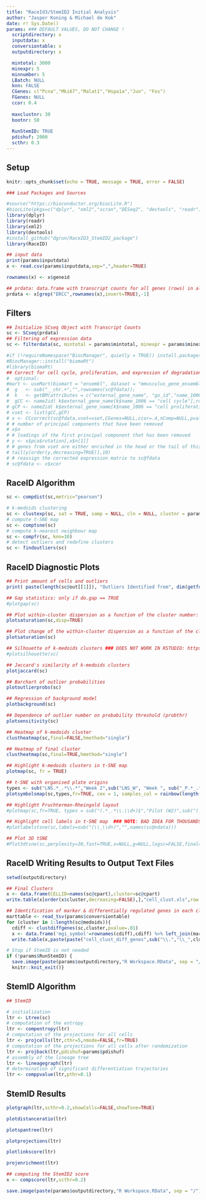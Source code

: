 ```yaml
---
title: "RaceId3/StemID2 Initial Analysis"
author: "Jasper Koning & Michael de Kok"
date: r! Sys.Date()
params: ### DEFAULT VALUES, DO NOT CHANGE !
  scriptdirectory: x
  inputdata: x
  conversiontable: x
  outputdirectory: x

  mintotal: 3000
  minexpr: 5
  minnumber: 5
  LBatch: NULL
  knn: FALSE
  CGenes: c("Pcna","Mki67","Malat1","Hspa1a","Jun", "Fos")
  FGenes: NULL
  ccor: 0.4
  
  maxclustnr: 30
  bootnr: 50
  
  RunStemID: TRUE
  pdishuf: 2000
  scthr: 0.3
---
```


## Setup

```r

knitr::opts_chunk$set(echo = TRUE, message = TRUE, error = FALSE)

### Load Packages and Sources

#source("https://bioconductor.org/biocLite.R")
#biocLite(pkgs=c("dplyr", "xml2","scran","DESeq2", "devtools", "readr"), suppressUpdates = TRUE, dependencies = TRUE)
library(dplyr)
library(readr)
library(xml2)
library(devtools)
#install_github("dgrun/RaceID3_StemID2_package")
library(RaceID)

## input data
print(params$inputdata)
x <- read.csv(params$inputdata,sep=",",header=TRUE)

rownames(x) <- x$geneid

## prdata: data.frame with transcript counts for all genes (rows) in all cells (columns); with rownames == gene ids; remove ERCC spike-ins 
prdata <- x[grep("ERCC",rownames(x),invert=TRUE),-1]

```

## Filters

```r

## Initialize SCseq Object with Transcript Counts
sc <- SCseq(prdata)
## Filtering of expression data
sc <- filterdata(sc, mintotal = params$mintotal, minexpr = params$minexpr, minnumber = params$minnumber, LBatch = params$LBatch, knn = params$knn, params$CGenes, params$FGenes, params$ccor, bmode = "RaceID")

#if (!requireNamespace("BiocManager", quietly = TRUE)) install.packages("BiocManager")
#BiocManager::install("biomaRt")
#library(biomaRt)
## Correct for cell cycle, proliferation, and expression of degradation markers by PCA
#  optional:
#mart <- useMart(biomart = "ensembl", dataset = "mmusculus_gene_ensembl")
#  g   <- sub("__chr.+","",rownames(sc@fdata));
#  k   <- getBM(attributes = c("external_gene_name", "go_id","name_1006"),filters="external_gene_name",values=g,mart=mart)
#  gCC <- name2id( k$external_gene_name[k$name_1006 == "cell cycle"],rownames(sc@fdata)) 
# gCP <- name2id( k$external_gene_name[k$name_1006 == "cell proliferation"],rownames(sc@fdata))
# vset <- list(gCC,gCP)
# x <- CCcorrect(sc@fdata,vset=vset,CGenes=NULL,ccor=.4,nComp=NULL,pvalue=.05,quant=.01,mode="pca")
# # number of principal components that have been removed
# x$n
# # loadings of the first principal component that has been removed
# y <- x$pca$rotation[,x$n[1]]
# # genes from vset are either enriched in the head or the tail of this list
# tail(y[order(y,decreasing=TRUE)],10)
# # reassign the corrected expression matrix to sc@fdata
# sc@fdata <- x$xcor

```

## RaceID Algorithm

```r

sc <- compdist(sc,metric="pearson")

# k-medoids clustering
sc <- clustexp(sc, sat = TRUE, samp = NULL, cln = NULL, clustnr = params$maxclustnr, bootnr = params$bootnr, rseed=17000, FUNcluster="kmedoids")
# compute t-SNE map
sc <- comptsne(sc)
# compute k-nearest neighbour map
sc <- compfr(sc, knn=10)
# detect outliers and redefine clusters
sc <- findoutliers(sc)

```

## RaceID Diagnostic Plots

```r

## Print amount of cells and outliers
print( paste(length(sc@out[[1]]), "Outliers Identified from", dim(getfdata(sc))[2], "Cells", sep=" " ))

## Gap statistics: only if do.gap == TRUE
#plotgap(sc)

## Plot within-cluster dispersion as a function of the cluster number: only if sat == TRUE
plotsaturation(sc,disp=TRUE)

## Plot change of the within-cluster dispersion as a function of the cluster number: only if sat == TRUE
plotsaturation(sc)

## Silhouette of k-medoids clusters ### DOES NOT WORK IN RSTUDIO: https://github.com/hemberg-lab/SC3/issues/45
#plotsilhouette(sc)  

## Jaccard's similarity of k-medoids clusters
plotjaccard(sc)

## Barchart of outlier probabilities
plotoutlierprobs(sc)

## Regression of background model
plotbackground(sc)

## Dependence of outlier number on probability threshold (probthr)
plotsensitivity(sc)

## Heatmap of k-medoids cluster
clustheatmap(sc,final=FALSE,hmethod="single")

## Heatmap of final cluster
clustheatmap(sc,final=TRUE,hmethod="single")

## Highlight k-medoids clusters in t-SNE map
plotmap(sc, fr = TRUE)

```

```r

## t-SNE with organised plate origins
types <- sub("LNS.*_.*\\.*","Week 2",sub("LNS_W", "Week ", sub("_P.*_.*\\.*","", colnames(sc@ndata))))
plotsymbolsmap(sc,types,fr=TRUE, cex = 1, samples_col = rainbow(length(types)))

## Highlight Fruchterman-Rheingold layout 
#plotmap(sc,fr=TRUE, types = sub("(.*_.*\\.\\d+)$","Pilot (W2)",sub("(_P.*_.*\\.\\d+)$","", colnames(sc@ndata))))

## Highlight cell labels in t-SNE map  ### NOTE: BAD IDEA FOR THOUSANDS OF CELLS!
#plotlabelstsne(sc,labels=sub("(\\_\\d+)","",names(sc@ndata)))

## Plot 3D tSNE
#Plot3dtsne(sc,perplexity=30,fast=TRUE,x=NULL,g=NULL,logsc=FALSE,final=TRUE,ret=FALSE,tp=1)

```

## RaceID Writing Results to Output Text Files

```r

setwd(outputdirectory)

## Final Clusters
x <- data.frame(CELLID=names(sc@cpart),cluster=sc@cpart)
write.table(x[order(x$cluster,decreasing=FALSE),],"cell_clust.xls",row.names=FALSE,col.names=TRUE,sep="\t",quote=FALSE)

## Identification of marker & differentially regulated genes in each cluster compared to the full ensemble
marttable <- read_tsv(params$conversiontable)
for (cluster in 1:length(sc@medoids)){
  cdiff <- clustdiffgenes(sc,cluster,pvalue=.01)
  x <- data.frame('mgi_symbol'=rownames(cdiff),cdiff) %>% left_join(marttable, by = "mgi_symbol") # %>% select(-ensembl_gene_id)
  write.table(x,paste(paste("cell_clust_diff_genes",sub("\\.","\\_",cluster),sep="_"),".xls",sep=""),row.names=FALSE,col.names=TRUE,sep="\t",quote=FALSE)}

# Stop if StemID is not needed
if (!params$RunStemID) {
  save.image(paste(params$outputdirectory,"R Workspace.RData", sep = "/")) 
  knitr::knit_exit()}

```

## StemID Algorithm 

```r

## StemID

# initialization
ltr <- Ltree(sc)
# computation of the entropy
ltr <- compentropy(ltr)
# computation of the projections for all cells
ltr <- projcells(ltr,cthr=5,nmode=FALSE,fr=TRUE)
# computation of the projections for all cells after randomization
ltr <- projback(ltr,pdishuf=params$pdishuf)
# assembly of the lineage tree
ltr <- lineagegraph(ltr)
# determination of significant differentiation trajectories
ltr <- comppvalue(ltr,pthr=0.1)

```

## StemID Results

```r

plotgraph(ltr,scthr=0.2,showCells=FALSE,showTsne=TRUE)

plotdistanceratio(ltr)

plotspantree(ltr)

plotprojections(ltr)

plotlinkscore(ltr)

projenrichment(ltr)

## computing the StemID2 score
x <- compscore(ltr,scthr=0.2)

save.image(paste(params$outputdirectory,"R Workspace.RData", sep = "/"))
```

